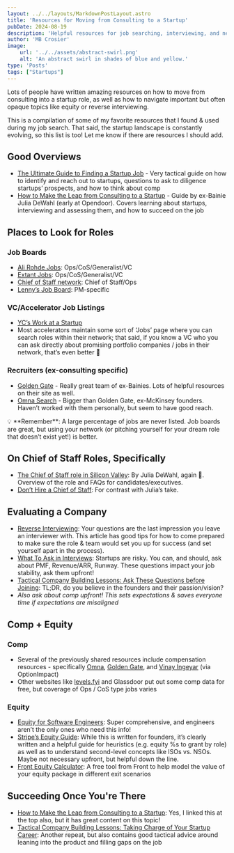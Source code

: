 ```yaml
---
layout: ../../layouts/MarkdownPostLayout.astro
title: 'Resources for Moving from Consulting to a Startup'
pubDate: 2024-08-19
description: 'Helpful resources for job searching, interviewing, and negotiating to move from consulting to startups.'
author: 'MB Crosier'
image:
    url: '../../assets/abstract-swirl.png'
    alt: 'An abstract swirl in shades of blue and yellow.'
type: 'Posts'
tags: ["Startups"]
---
```



Lots of people have written amazing resources on how to move from consulting into a startup role, as well as how to navigate important but often opaque topics like equity or reverse interviewing.

This is a compilation of some of my favorite resources that I found & used during my job search. That said, the startup landscape is constantly evolving, so this list is too! Let me know if there are resources I should add.

## Good Overviews

- [The Ultimate Guide to Finding a Startup Job](https://www.vinayiyengar.com/job-guide/) - Very tactical guide on how to identify and reach out to startups, questions to ask to diligence startups’ prospects, and how to think about comp
- [How to Make the Leap from Consulting to a Startup](https://www.medium.com/future-vision/how-to-make-the-leap-from-consulting-to-a-startup-ee02fd80dbf7) - Guide by ex-Bainie Julia DeWahl (early at Opendoor). Covers learning about startups, interviewing and assessing them, and how to succeed on the job

## Places to Look for Roles

### Job Boards

- [Ali Rohde Jobs](https://www.alirohdejobs.substack.com/): Ops/CoS/Generalist/VC
- [Extant Jobs](https://www.extantjobs.substack.com/): Ops/CoS/Generalist/VC
- [Chief of Staff network](https://www.chiefofstaff.network/jobs): Chief of Staff/Ops
- [Lenny’s Job Board](https://www.lennysjobs.com/): PM-specific

### VC/Accelerator Job Listings

- [YC’s Work at a Startup](https://www.workatastartup.com/)
- Most accelerators maintain some sort of ‘Jobs’ page where you can search roles within their network; that said, if you know a VC who you can ask directly about promising portfolio companies / jobs in their network, that’s even better 🙂

### Recruiters (ex-consulting specific)

- [Golden Gate](https://www.goldengaterecruits.com/) - Really great team of ex-Bainies. Lots of helpful resources on their site as well.
- [Omna Search](https://www.omnasearch.com/) - Bigger than Golden Gate, ex-McKinsey founders. Haven’t worked with them personally, but seem to have good reach.

<Aside type="info">
  💡 **Remember**: A large percentage of jobs are never listed. Job boards are great, but using your network (or pitching yourself for your dream role that doesn’t exist yet!) is better.
</Aside>

## On Chief of Staff Roles, Specifically

- [The Chief of Staff role in Silicon Valley](https://www.medium.com/chiefofstaffnetwork/the-chief-of-staff-role-in-silicon-valley-182eb93e636e): By Julia DeWahl, again 🙂. Overview of the role and FAQs for candidates/executives.
- [Don’t Hire a Chief of Staff](https://www.nmoryl.com/dont-hire-a-chief-of-staff-b65c16d56eac): For contrast with Julia’s take.

## Evaluating a Company

- [Reverse Interviewing](https://www.reforge.com/blog/reverse-interview): Your questions are the last impression you leave an interviewer with. This article has good tips for how to come prepared to make sure the role & team would set you up for success (and set yourself apart in the process).
- [What To Ask in Interviews](https://wwww.posthog.com/founders/what-to-ask-in-interviews): Startups are risky. You can, and should, ask about PMF, Revenue/ARR, Runway. These questions impact your job stability, ask them upfront!
- [Tactical Company Building Lessons: Ask These Questions before Joining](https://review.firstround.com/23-tactical-company-building-lessons-learned-from-scaling-stripe-and-notion#3-ask-these-questions-before-joining-a-startup): TL;DR, do you believe in the founders and their passion/vision?
- _Also ask about comp upfront! This sets expectations & saves everyone time if expectations are misaligned_

## Comp + Equity

### Comp

- Several of the previously shared resources include compensation resources - specifically [Omna](https://www.omnasearch.com/2022-startup-compensation-guide), [Golden Gate](https://www.goldengaterecruits.substack.com/), and [Vinay Ingeyar](https://www.vinayiyengar.com/job-guide/) (via OptionImpact)
 - Other websites like [levels.fyi](http://www.levels.fyi) and Glassdoor put out some comp data for free, but coverage of Ops / CoS type jobs varies

### Equity

- [Equity for Software Engineers](https://blog.pragmaticengineer.com/equity-for-software-engineers/): Super comprehensive, and engineers aren’t the only ones who need this info!
- [Stripe’s Equity Guide](https://www.stripe.com/guides/equity-for-employees): While this is written for founders, it’s clearly written and a helpful guide for heuristics (e.g. equity %s to grant by role) as well as to understand second-level concepts like ISOs vs. NSOs. Maybe not necessary upfront, but helpful down the line.
- [Front Equity Calculator](https://comp.data.front.app/): A free tool from Front to help model the value of your equity package in different exit scenarios

## Succeeding Once You're There
- [How to Make the Leap from Consulting to a Startup](https://www.medium.com/future-vision/how-to-make-the-leap-from-consulting-to-a-startup-ee02fd80dbf7): Yes, I linked this at the top also, but it has great content on this topic! 
- [Tactical Company Building Lessons: Taking Charge of Your Startup Career](https://review.firstround.com/23-tactical-company-building-lessons-learned-from-scaling-stripe-and-notion#taking-charge-of-your-startup-career): Another repeat, but also contains good tactical advice around leaning into the product and filling gaps on the job